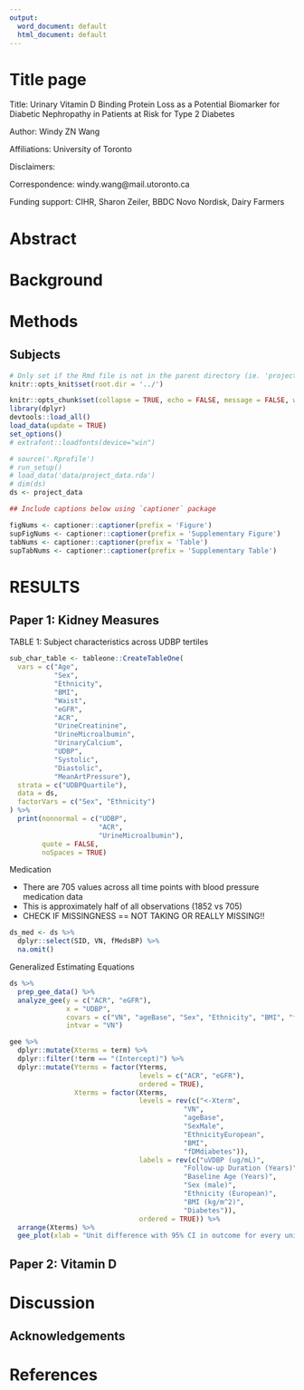 ```yaml
---
output:
  word_document: default
  html_document: default
---
```


# Title page #

Title: Urinary Vitamin D Binding Protein Loss as a Potential Biomarker for Diabetic Nephropathy in Patients at Risk for Type 2 Diabetes

Author: Windy ZN Wang

Affiliations: University of Toronto

Disclaimers:

Correspondence: windy.wang@mail.utoronto.ca

Funding support: CIHR, Sharon Zeiler, BBDC Novo Nordisk, Dairy Farmers

Abstract
========

Background
==========

Methods
=======

Subjects
--------

<!--
## Load data ##
-->

```r

# Only set if the Rmd file is not in the parent directory (ie. 'projectname/')
knitr::opts_knit$set(root.dir = '../')

knitr::opts_chunk$set(collapse = TRUE, echo = FALSE, message = FALSE, warning = FALSE)
library(dplyr)
devtools::load_all()
load_data(update = TRUE)
set_options()
# extrafont::loadfonts(device="win")
```

```r

# source('.Rprofile')
# run_setup()
# load_data('data/project_data.rda')
# dim(ds)
ds <- project_data
```

```r

## Include captions below using `captioner` package

figNums <- captioner::captioner(prefix = 'Figure')
supFigNums <- captioner::captioner(prefix = 'Supplementary Figure')
tabNums <- captioner::captioner(prefix = 'Table')
supTabNums <- captioner::captioner(prefix = 'Supplementary Table')
```

RESULTS
=======

Paper 1: Kidney Measures
------------------------

TABLE 1: Subject characteristics across UDBP tertiles

```r

sub_char_table <- tableone::CreateTableOne(
  vars = c("Age",
           "Sex",
           "Ethnicity",
           "BMI",
           "Waist",
           "eGFR",
           "ACR",
           "UrineCreatinine",
           "UrineMicroalbumin",
           "UrinaryCalcium",
           "UDBP",
           "Systolic",
           "Diastolic",
           "MeanArtPressure"),
  strata = c("UDBPQuartile"),
  data = ds,
  factorVars = c("Sex", "Ethnicity")
) %>% 
  print(nonnormal = c("UDBP",
                      "ACR",
                      "UrineMicroalbumin"),
        quote = FALSE,
        noSpaces = TRUE)
```

Medication

* There are 705 values across all time points with blood pressure medication data
* This is approximately half of all observations (1852 vs 705)
* CHECK IF MISSINGNESS == NOT TAKING OR REALLY MISSING!!

```r

ds_med <- ds %>% 
  dplyr::select(SID, VN, fMedsBP) %>% 
  na.omit()
```

Generalized Estimating Equations

```r

ds %>% 
  prep_gee_data() %>% 
  analyze_gee(y = c("ACR", "eGFR"),
              x = "UDBP",
              covars = c("VN", "ageBase", "Sex", "Ethnicity", "BMI", "fDM"),
              intvar = "VN")
```

```r

gee %>% 
  dplyr::mutate(Xterms = term) %>% 
  dplyr::filter(!term == "(Intercept)") %>% 
  dplyr::mutate(Yterms = factor(Yterms, 
                                levels = c("ACR", "eGFR"),
                                ordered = TRUE),
                Xterms = factor(Xterms,
                                levels = rev(c("<-Xterm",
                                           "VN",
                                           "ageBase",
                                           "SexMale",
                                           "EthnicityEuropean",
                                           "BMI",
                                           "fDMdiabetes")),
                                labels = rev(c("uVDBP (ug/mL)",
                                           "Follow-up Duration (Years)",
                                           "Baseline Age (Years)",
                                           "Sex (male)",
                                           "Ethnicity (European)",
                                           "BMI (kg/m^2)",
                                           "Diabetes")),
                                ordered = TRUE)) %>% 
  arrange(Xterms) %>% 
  gee_plot(xlab = "Unit difference with 95% CI in outcome for every unit increase in uVDBP and covariates")
```

Paper 2: Vitamin D
------------------

# Discussion #

## Acknowledgements ##

# References #
